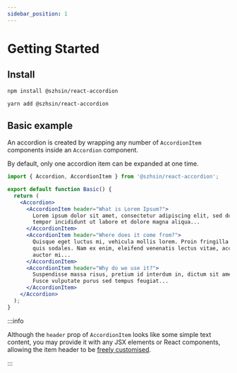 ```yaml
---
sidebar_position: 1
---
```



# Getting Started

## Install

<Tabs>
<TabItem value="npm" label="npm">

```bash
npm install @szhsin/react-accordion
```

</TabItem>
<TabItem value="yarn" label="Yarn">

```bash
yarn add @szhsin/react-accordion
```

</TabItem>
</Tabs>

## Basic example

An accordion is created by wrapping any number of `AccordionItem` components inside an `Accordion` component.

By default, only one accordion item can be expanded at one time.

<Basic />

```jsx
import { Accordion, AccordionItem } from '@szhsin/react-accordion';

export default function Basic() {
  return (
    <Accordion>
      <AccordionItem header="What is Lorem Ipsum?">
        Lorem ipsum dolor sit amet, consectetur adipiscing elit, sed do eiusmod
        tempor incididunt ut labore et dolore magna aliqua...
      </AccordionItem>
      <AccordionItem header="Where does it come from?">
        Quisque eget luctus mi, vehicula mollis lorem. Proin fringilla vel erat
        quis sodales. Nam ex enim, eleifend venenatis lectus vitae, accumsan
        auctor mi...
      </AccordionItem>
      <AccordionItem header="Why do we use it?">
        Suspendisse massa risus, pretium id interdum in, dictum sit amet ante.
        Fusce vulputate purus sed tempus feugiat...
      </AccordionItem>
    </Accordion>
  );
}
```

:::info

Although the `header` prop of `AccordionItem` looks like some simple text content,
you may provide it with any JSX elements or React components,
allowing the item header to be [freely customised](./customising-header).

:::

